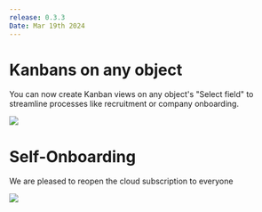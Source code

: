 ```yaml
---
release: 0.3.3
Date: Mar 19th 2024
---
```


# Kanbans on any object

You can now create Kanban views on any object's "Select field" to streamline processes like recruitment or company onboarding.

![](/images/releases/0.3.3_kanban.png)

# Self-Onboarding

We are pleased to reopen the cloud subscription to everyone

![](/images/releases/0.3.3_sign_up.png)